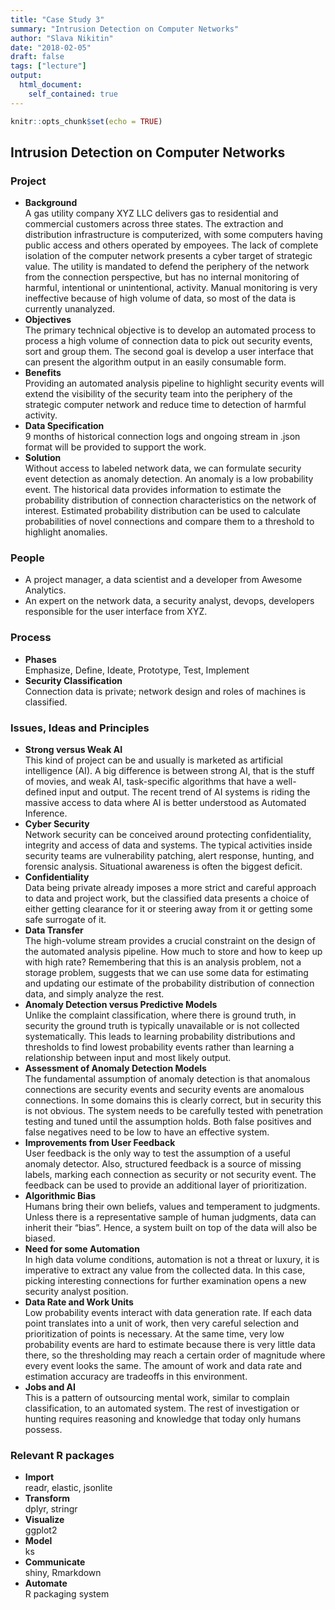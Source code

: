 ```yaml
---
title: "Case Study 3"
summary: "Intrusion Detection on Computer Networks"
author: "Slava Nikitin"
date: "2018-02-05"
draft: false
tags: ["lecture"]
output: 
  html_document:
    self_contained: true
---
```


```r
knitr::opts_chunk$set(echo = TRUE)
```

## Intrusion Detection on Computer Networks

### Project

- **Background**  
  A gas utility company XYZ LLC delivers gas to residential and commercial customers across three states. The extraction and distribution infrastructure is computerized, with some computers having public access and others operated by empoyees. The lack of complete isolation of the computer network presents a cyber target of strategic value. The utility is mandated to defend the periphery of the network from the connection perspective, but has no internal monitoring of harmful, intentional or unintentional, activity. Manual monitoring is very ineffective because of high volume of data, so most of the data is currently unanalyzed. 
- **Objectives**  
  The primary technical objective is to develop an automated process to process a high volume of connection data to pick out security events, sort and group them. The second goal is develop a user interface that can present the algorithm output in an easily consumable form.
- **Benefits**  
  Providing an automated analysis pipeline to highlight security events will extend the visibility of the security team into the periphery of the strategic computer network and reduce time to detection of harmful activity.  
- **Data Specification**  
  9 months of historical connection logs and ongoing stream in .json format will be provided to support the work.
- **Solution**  
  Without access to labeled network data, we can formulate security event detection as anomaly detection. An anomaly is a low probability event. The historical data provides information to estimate the probability distribution of connection characteristics on the network of interest. Estimated probability distribution can be used to calculate probabilities of novel connections and compare them to a threshold to highlight anomalies.

### People
- A project manager, a data scientist and a developer from Awesome Analytics.
- An expert on the network data, a security analyst, devops, developers responsible for the user interface from XYZ.   

### Process
- **Phases**  
  Emphasize, Define, Ideate, Prototype, Test, Implement
- **Security Classification**  
  Connection data is private; network design and roles of machines is classified.
  
### Issues, Ideas and Principles
- **Strong versus Weak AI**  
  This kind of project can be and usually is marketed as artificial intelligence (AI). A big difference is between strong AI, that is the stuff of movies, and weak AI, task-specific algorithms that have a well-defined input and output. The recent trend of AI systems is riding the massive access to data where AI is better understood as Automated Inference.
- **Cyber Security**  
  Network security can be conceived around protecting confidentiality, integrity and access of data and systems. The typical activities inside security teams are vulnerability patching, alert response, hunting, and forensic analysis. Situational awareness is often the biggest deficit. 
- **Confidentiality**  
  Data being private already imposes a more strict and careful approach to data and project work, but the classified data presents a choice of either getting clearance for it or steering away from it or getting some safe surrogate of it.
- **Data Transfer**  
  The high-volume stream provides a crucial constraint on the design of the automated analysis pipeline. How much to store and how to keep up with high rate? Remembering that this is an analysis problem, not a storage problem, suggests that we can use some data for estimating and updating our estimate of the probability distribution of connection data, and simply analyze the rest.
- **Anomaly Detection versus Predictive Models**  
  Unlike the complaint classification, where there is ground truth, in security the ground truth is typically unavailable or is not collected systematically. This leads to learning probability distributions and thresholds to find lowest probability events rather than learning a relationship between input and most likely output. 
- **Assessment of Anomaly Detection Models**  
  The fundamental assumption of anomaly detection is that anomalous connections are security events and security events are anomalous connections. In some domains this is clearly correct, but in security this is not obvious. The system needs to be carefully tested with penetration testing and tuned until the assumption holds. Both false positives and false negatives need to be low to have an effective system.
- **Improvements from User Feedback**  
  User feedback is the only way to test the assumption of a useful anomaly detector. Also, structured feedback is a source of missing labels, marking each connection as security or not security event. The feedback can be used to provide an additional layer of prioritization.
- **Algorithmic Bias**  
  Humans bring their own beliefs, values and temperament to judgments. Unless there is a representative sample of human judgments, data can inherit their "bias". Hence, a system built on top of the data will also be biased. 
- **Need for some Automation**  
  In high data volume conditions, automation is not a threat or luxury, it is imperative to extract any value from the collected data. In this case, picking interesting connections for further examination opens a new security analyst position.
- **Data Rate and Work Units**  
  Low probability events interact with data generation rate. If each data point translates into a unit of work, then very careful selection and prioritization of points is necessary. At the same time, very low probability events are hard to estimate because there is very little data there, so the thresholding may reach a certain order of magnitude where every event looks the same. The amount of work and data rate and estimation accuracy are tradeoffs in this environment.
- **Jobs and AI**  
  This is a pattern of outsourcing mental work, similar to complain classification, to an automated system. The rest of investigation or hunting requires reasoning and knowledge that today only humans possess. 
  
### Relevant R packages 
- **Import**  
  readr, elastic, jsonlite  
- **Transform**  
  dplyr, stringr
- **Visualize**  
  ggplot2
- **Model**  
  ks
- **Communicate**  
  shiny, Rmarkdown
- **Automate**  
  R packaging system
  